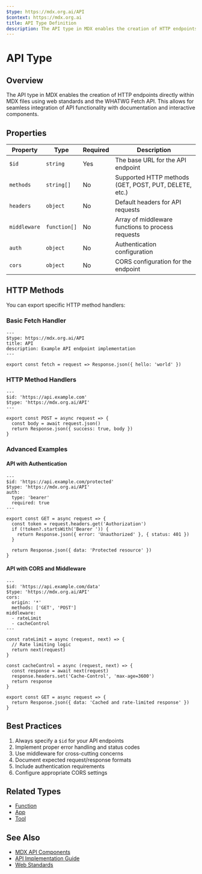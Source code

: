 ```yaml
---
$type: https://mdx.org.ai/API
$context: https://mdx.org.ai
title: API Type Definition
description: The API type in MDX enables the creation of HTTP endpoints directly within MDX files using web standards and the WHATWG Fetch API, allowing seamless integration of API functionality with documentation and interactive components.
---
```


# API Type

## Overview

The API type in MDX enables the creation of HTTP endpoints directly within MDX files using web standards and the WHATWG Fetch API. This allows for seamless integration of API functionality with documentation and interactive components.

## Properties

| Property | Type | Required | Description |
|----------|------|----------|-------------|
| `$id` | `string` | Yes | The base URL for the API endpoint |
| `methods` | `string[]` | No | Supported HTTP methods (GET, POST, PUT, DELETE, etc.) |
| `headers` | `object` | No | Default headers for API requests |
| `middleware` | `function[]` | No | Array of middleware functions to process requests |
| `auth` | `object` | No | Authentication configuration |
| `cors` | `object` | No | CORS configuration for the endpoint |

## HTTP Methods

You can export specific HTTP method handlers:

### Basic Fetch Handler

```mdx
---
$type: https://mdx.org.ai/API
title: API
description: Example API endpoint implementation
---

export const fetch = request => Response.json({ hello: 'world' })
```

### HTTP Method Handlers

```mdx
---
$id: 'https://api.example.com'
$type: 'https://mdx.org.ai/API'
---

export const POST = async request => {
  const body = await request.json()
  return Response.json({ success: true, body })
}
```

### Advanced Examples

#### API with Authentication

```mdx
---
$id: 'https://api.example.com/protected'
$type: 'https://mdx.org.ai/API'
auth:
  type: 'bearer'
  required: true
---

export const GET = async request => {
  const token = request.headers.get('Authorization')
  if (!token?.startsWith('Bearer ')) {
    return Response.json({ error: 'Unauthorized' }, { status: 401 })
  }

  return Response.json({ data: 'Protected resource' })
}
```

#### API with CORS and Middleware

```mdx
---
$id: 'https://api.example.com/data'
$type: 'https://mdx.org.ai/API'
cors:
  origin: '*'
  methods: ['GET', 'POST']
middleware:
  - rateLimit
  - cacheControl
---

const rateLimit = async (request, next) => {
  // Rate limiting logic
  return next(request)
}

const cacheControl = async (request, next) => {
  const response = await next(request)
  response.headers.set('Cache-Control', 'max-age=3600')
  return response
}

export const GET = async request => {
  return Response.json({ data: 'Cached and rate-limited response' })
}
```

## Best Practices

1. Always specify a `$id` for your API endpoints
2. Implement proper error handling and status codes
3. Use middleware for cross-cutting concerns
4. Document expected request/response formats
5. Include authentication requirements
6. Configure appropriate CORS settings

## Related Types
- [Function](https://mdx.org.ai/Function)
- [App](https://mdx.org.ai/App)
- [Tool](https://mdx.org.ai/Tool)

## See Also
- [MDX API Components](https://mdx.org.ai/packages/mdxe)
- [API Implementation Guide](https://mdx.org.ai/guides/api)
- [Web Standards](https://developer.mozilla.org/en-US/docs/Web/API/Fetch_API)
